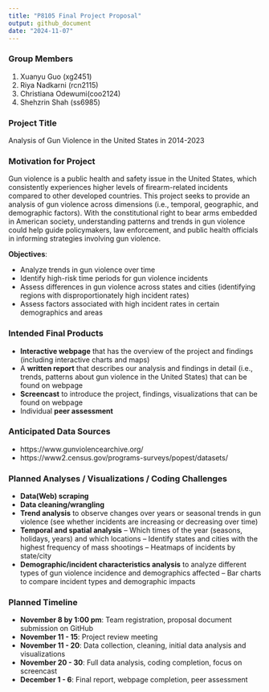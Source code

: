 ```yaml
---
title: "P8105 Final Project Proposal"
output: github_document
date: "2024-11-07"
---
```


### Group Members 

1. Xuanyu Guo (xg2451) 
2. Riya Nadkarni (rcn2115)
3. Christiana Odewumi(coo2124)
4. Shehzrin Shah (ss6985)

### Project Title 

Analysis of Gun Violence in the United States in 2014-2023

### Motivation for Project 

Gun violence is a public health and safety issue in the United States, which consistently experiences higher levels of firearm-related incidents compared to other developed countries. This project seeks to provide an analysis of gun violence across dimensions (i.e., temporal, geographic, and demographic factors). With the constitutional right to bear arms embedded in American society, understanding patterns and trends in gun violence could help guide policymakers, law enforcement, and public health officials in informing strategies involving gun violence. 

**Objectives**: 

 - Analyze trends in gun violence over time 
 - Identify high-risk time periods for gun violence incidents
 - Assess differences in gun violence across states and cities (identifying regions with disproportionately high incident rates)
 - Assess factors associated with high incident rates in certain demographics and areas 

### Intended Final Products 

- **Interactive webpage** that has the overview of the project and findings (including interactive charts and maps) 
- A **written report** that describes our analysis and findings in detail (i.e., trends, patterns about gun violence in the United States) that can be found on webpage 
- **Screencast** to introduce the project, findings, visualizations that can be found on webpage 
- Individual **peer assessment**

### Anticipated Data Sources 

- https://www.gunviolencearchive.org/
- https://www2.census.gov/programs-surveys/popest/datasets/

### Planned Analyses / Visualizations / Coding Challenges

- **Data(Web) scraping** 
- **Data cleaning/wrangling**
- **Trend analysis** to observe changes over years or seasonal trends in gun violence (see whether incidents are increasing or decreasing over time)  
- **Temporal and spatial analysis** 
-- Which times of the year (seasons, holidays, years) and which locations 
-- Identify states and cities with the highest frequency of mass shootings
-- Heatmaps of incidents by state/city 
- **Demographic/incident characteristics analysis** to analyze different types of gun violence incidence and demographics affected 
-- Bar charts to compare incident types and demographic impacts


### Planned Timeline 

- **November 8 by 1:00 pm**: Team registration, proposal document submission on GitHub
- **November 11 - 15**: Project review meeting 
- **November 11 - 20**: Data collection, cleaning, initial data analysis and visualizations 
- **November 20 - 30**: Full data analysis, coding completion, focus on screencast
- **December 1 - 6**: Final report, webpage completion, peer assessment 
